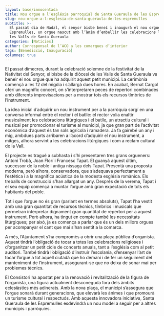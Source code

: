 ```yaml
---
layout: base/innocentada
title: Nou orgue a l’església parroquial de Santa Gueraula de les Espremulles
slug: nou-orgue-a-l-esglesia-de-santa-gueraula-de-les-espremulles
subtitle: >-
  El passat dia de Nadal, el senyor bisbe beneí i inaugurà el nou orgue de l’església de Santa Gueraula de les
  Espremulles, un orgue nascut amb l’ànim d’embellir les celebracions litúrgiques i de dinamitzar la cultura musical de
  les Valls de Santa Gueraula
categories: [Notícies]
author: Corresponsal de l’ACO a les comarques d’interior
tags: [Benedicció, Inauguració]
columnes: true
---
```


El passat dimecres, durant la celebració solemne de la festivitat de la Nativitat del Senyor, el
bisbe de la diòcesi de les Valls de Santa Gueraula va beneir el nou orgue que ha adquirit aquest
petit municipi. La cerimònia començà a les 12 del migdia i s’allargà dues hores. En acabat, Bernat
Cargol oferí un magnífic concert, on s’interpretaren peces de repertori combinades amb diferents
improvisacions per a mostrar tots els recursos tímbrics de l’instrument.

La idea inicial d’adquirir un nou instrument per a la parròquia sorgí en una conversa informal entre
el rector i el batlle: el rector volia enaltir musicalment les celebracions litúrgiques i el batlle,
un atractiu cultural i musical per promocionar el turisme al municipi, ja que gran part de
l’activitat econòmica d’aquest és tan sols agrícola i ramadera. Ja fa gairebé un any i mig, ambdues
parts arribaren a l’acord d’adquirir el nou instrument, a mitges, alhora servint a les celebracions
litúrgiques i com a reclam cultural de la Vall.

El projecte es tragué a subhasta i s’hi presentaren tres grans orgueners: Antoni Trobà, Joan Florí i
Francesc Tapat. El guanyà aquest últim, successor de la noble i antiga nissaga dels Tapat. Presentà
una proposta moderna, però alhora, conservadora, que s’adequava perfectament a l’estètica i a la
magnífica acústica de la modesta església romànica. Els treballs de construcció s’han allargat un
any. Després de la verema, Tapat i el seu equip començà a muntar l’orgue amb gran expectació de tots
els habitants del poble.

Tot i que l’orgue no és gran (parlant en termes absoluts), Tapat l’ha vestit amb una gran quantitat
de recursos tècnics, tímbrics i musicals que permetran interpretar dignament gran quantitat de
repertori per a aquest instrument. Però alhora, ha tingut en compte també les necessitats
litúrgiques; per això, ja es comença a parlar que és un dels millors orgues per acompanyar el cant
que mai s’han sentit a la comarca.

A més, l’Ajuntament s’ha compromès a obrir una plaça pública d’organista. Aquest tindrà l’obligació
de tocar a totes les celebracions religioses i d’organitzar un petit cicle de concerts anuals, tant
a l’església com al petit auditori. També tindrà l’obligació d’instruir l’escolania, d’ensenyar
l’art de tocar l’orgue a tot aquell ciutadà que ho demani i de fer un seguiment del manteniment de
l’instrument, assegurant-se que no deixa de sonar mai per problemes tècnics.

El Consistori ha apostat per a la renovació i revitalització de la figura de l’organista, una figura
actualment desconeguda fora dels àmbits eclesiàstics més adinerats. Amb la nova plaça, el municipi
s’assegura que l’orgue sonarà durant generacions, que elevarà les ànimes i que promourà un turisme
cultural i respectuós. Amb aquesta innovadora iniciativa, Santa Gueraula de les Espremulles
esdevindrà un nou model a seguir per a altres municipis i parròquies.
